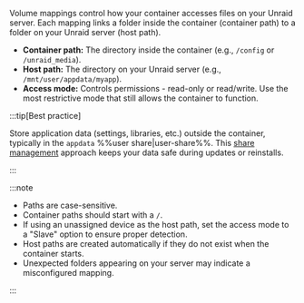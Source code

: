 Volume mappings control how your container accesses files on your Unraid server. Each mapping links a folder inside the container (container path) to a folder on your Unraid server (host path).

- **Container path:** The directory inside the container (e.g., `/config` or `/unraid_media`).
- **Host path:** The directory on your Unraid server (e.g., `/mnt/user/appdata/myapp`).
- **Access mode:** Controls permissions - read-only or read/write. Use the most restrictive mode that still allows the container to function.

:::tip[Best practice]

Store application data (settings, libraries, etc.) outside the container, typically in the `appdata` %%user share|user-share%%. This [share management](../../../manage-storage/shares.mdx) approach keeps your data safe during updates or reinstalls.

:::

:::note

- Paths are case-sensitive.
- Container paths should start with a `/`.
- If using an unassigned device as the host path, set the access mode to a "Slave" option to ensure proper detection.
- Host paths are created automatically if they do not exist when the container starts.
- Unexpected folders appearing on your server may indicate a misconfigured mapping.

:::
